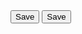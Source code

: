 
<Canvas centered={false}>
  <Box 
  id="box1"
  sx={{ 
    display: 'flex',
    flexDirection: 'column',
    backgroundColor: 'var(--bgColor-muted)',
    mb: 2,
    border: '1px solid',
    borderColor: 'border.default',
    borderRadius: 'var(--borderRadius-large)',
    padding: 4,
    minWidth: '300px'
  }}>
  <Button variant="primary">Save</Button>
  </Box>
  <Box 
  id="box2"
  sx={{ 
    display: 'flex',
    flexDirection: 'column',
    backgroundColor: 'var(--bgColor-muted)',
    mb: 2,
    border: '1px solid',
    borderColor: 'border.default',
    borderRadius: 'var(--borderRadius-large)',
    padding: 4,
    minWidth: '300px'
  }}>
  <Button variant="primary">Save</Button>
  </Box>  
</Canvas>